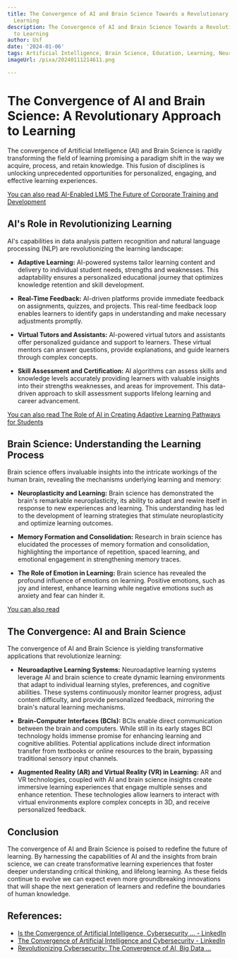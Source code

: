```yaml
---
title: The Convergence of AI and Brain Science Towards a Revolutionary Approach to
  Learning
description: The Convergence of AI and Brain Science Towards a Revolutionary Approach
  to Learning
author: Usf
date: '2024-01-06'
tags: Artificial Intelligence, Brain Science, Education, Learning, Neuroscience, Technology
imageUrl: /pixa/20240111214611.png

---
```

# The Convergence  of AI and Brain Science: A Revolutionary Approach to Learning

The convergence of  Artificial Intelligence (AI) and Brain Science  is  rapidly transforming the field of learning promising a paradigm shift in the way we  acquire, process,  and retain knowledge. This fusion of disciplines is unlocking unprecedented opportunities for  personalized, engaging, and effective learning experiences.

[You can also read AI-Enabled LMS The Future of Corporate Training and Development](AI-Enabled%20LMS%20The%20Future%20of%20Corporate%20Training%20and%20Development)


## AI's Role in Revolutionizing Learning

AI's capabilities in data analysis pattern recognition and  natural language processing (NLP) are revolutionizing the learning landscape:

- **Adaptive Learning:** AI-powered systems tailor learning  content and delivery to individual student needs, strengths and weaknesses. This adaptability ensures a personalized educational journey that optimizes knowledge retention and skill development.

- **Real-Time Feedback:** AI-driven  platforms provide immediate feedback on assignments, quizzes, and projects. This  real-time feedback loop enables learners  to identify gaps in understanding and make necessary adjustments promptly.

- **Virtual Tutors and Assistants:** AI-powered virtual tutors and assistants offer personalized guidance and support to learners. These virtual mentors can answer questions, provide explanations, and guide learners through complex concepts.

- **Skill Assessment and Certification:** AI algorithms can assess skills and  knowledge levels  accurately providing learners with  valuable insights into  their strengths weaknesses, and areas for improvement. This data-driven approach to skill assessment supports lifelong learning and  career advancement.

[You can also read The Role of AI  in Creating Adaptive Learning  Pathways for Students](The%20Role%20of%20AI%20in%20Creating%20Adaptive%20Learning%20Pathways%20for%20Students)


##  Brain Science:  Understanding the Learning Process

Brain science offers invaluable insights into the intricate workings of the human brain,  revealing the mechanisms underlying learning and  memory:

- **Neuroplasticity and  Learning:** Brain science has demonstrated the brain's remarkable neuroplasticity, its ability to adapt and rewire itself in response to new  experiences  and learning. This understanding has led to the development of  learning strategies  that stimulate neuroplasticity and optimize  learning outcomes.

- **Memory Formation and Consolidation:** Research in brain science has  elucidated the processes of memory formation and  consolidation, highlighting the importance of repetition, spaced  learning,  and emotional engagement in strengthening memory traces.

- **The Role of Emotion in Learning:** Brain science has revealed the profound influence of emotions on learning. Positive emotions, such  as joy and interest, enhance learning while negative emotions  such as anxiety and fear can hinder it.

[You can also read ]()


## The Convergence:  AI  and Brain Science

The convergence of  AI and Brain Science is yielding transformative applications that revolutionize learning:

- **Neuroadaptive Learning Systems:** Neuroadaptive learning systems leverage AI and brain science to create dynamic learning environments that adapt to individual learning  styles, preferences, and cognitive abilities. These  systems  continuously monitor learner progress, adjust content difficulty, and  provide personalized feedback, mirroring the brain's natural learning mechanisms.

- **Brain-Computer  Interfaces (BCIs):** BCIs  enable direct communication between  the brain and computers. While  still in its early stages BCI technology holds  immense promise for  enhancing learning and cognitive abilities. Potential applications include direct information transfer from textbooks or online resources to the brain, bypassing traditional sensory input channels.

- **Augmented Reality (AR) and Virtual Reality (VR) in  Learning:** AR and VR technologies, coupled with AI and brain science insights create immersive learning experiences that engage multiple senses and  enhance retention. These technologies allow learners to interact with virtual environments explore complex concepts in 3D, and receive personalized feedback.

## Conclusion

The convergence of AI  and Brain  Science is poised to redefine the future of  learning. By harnessing the capabilities of AI and the insights from brain science, we can create transformative learning experiences that foster deeper  understanding critical thinking, and  lifelong  learning. As these fields continue to evolve we can expect even  more groundbreaking innovations that will shape the next  generation of learners and redefine  the boundaries of human knowledge.

## References:
- [Is the Convergence of Artificial Intelligence, Cybersecurity ... - LinkedIn](https://www.linkedin.com/pulse/convergence-artificial-intelligence-cybersecurity?trk=article-ssr-frontend-pulse_more-articles_related-content-card)
- [The Convergence of Artificial Intelligence and Cybersecurity - LinkedIn](https://www.linkedin.com/pulse/convergence-artificial-intelligence-cybersecurity-new-vanagas)
- [Revolutionizing Cybersecurity: The Convergence of AI, Big Data ...](https://medium.com/@secureai/revolutionizing-cybersecurity-the-convergence-of-ai-big-data-and-blockchain-c6e18b09a2ee)

